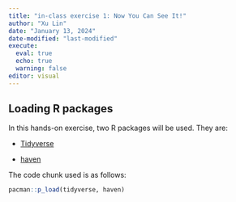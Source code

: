 ```yaml
---
title: "in-class exercise 1: Now You Can See It!"
author: "Xu Lin"
date: "January 13, 2024"
date-modified: "last-modified"
execute: 
  eval: true
  echo: true
  warning: false
editor: visual
---
```


## Loading R packages

In this hands-on exercise, two R packages will be used. They are:

-   [Tidyverse](https://www.tidyverse.org/)

-   [haven](https://www.tidyverse.org/)

The code chunk used is as follows:

```r
pacman::p_load(tidyverse, haven)
```











